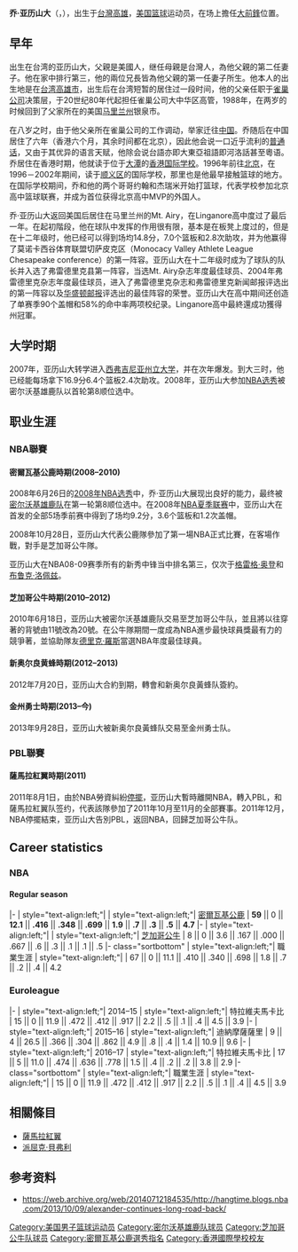 {{Multiple issues|
{{BLPsources|time=2021-10-06T08:19:30+00:00}}
{{No footnotes|time=2021-10-06T08:19:30+00:00}}
}}
{{noteTA|G1=NBA}}
{{Infobox NBA Player
| name         = 乔·亚历山大<br/>Joe Alexander
| image        = Joe Alexander.JPG
| caption      = 
| position     = [[大前锋|大前锋]]
| height_ft    = 6
| height_in    = 8
| weight_lb    = 230
| league       = [[Basketbol_Süper_Ligi|BSL]]<br />[[Basketball_Champions_League|Champions League]]
| team         = Beşiktaş
| number       = 
| birth_date   = {{Birth date and age|1986|12|26|mf=y}}
| birth_place  = {{ROC}}[[高雄市|高雄市]]
| nationality  = {{USA}}
| nickname =   
| high_school  = 台灣高雄市立鼓山國民中學（2000-2003）<br>中國[[北京順義國際學校|北京順義國際學校]]高中部（2003-2006）<br>美國马里兰弗雷德里克Linganore高中（2006-2007）
| college      = [[西弗吉尼亞大學|西弗吉尼亞大學]]（2007年-2008年）
| draft_round = 1
| draft_pick  = 8
| draft_team = [[密爾瓦基公鹿|密爾瓦基公鹿]]
| draft_year = 2008
| career_start = 2008年
| years1       = {{nbay|2008|start}}–{{nbay|2009|end}}
| team1        = [[密爾瓦基公鹿|密爾瓦基公鹿]]
| years2       = 2010
| team2        = →[[韋恩堡瘋蟻|韋恩堡瘋蟻]]
| years3       = {{nbay|2009|end}}
| team3        = [[芝加哥公牛|芝加哥公牛]]
| years4       = 2010–2011
| team4        = [[德克薩斯傳奇|德克薩斯傳奇]]
| years5       = 2011
| team5        = [[薩馬拉紅翼|薩馬拉紅翼]]
| years6       = 2013–2014
| team6        = [[聖克魯斯勇士|聖克魯斯勇士]]
| years7       = 2014–2015
| team7        = 特拉維夫馬卡比
| years8       = 2015–2016
| team8        = [[迪納摩薩薩里|迪納摩薩薩里]]
| years9       = 2016–2017
| team9        = 特拉維夫馬卡比
| years10      = 2017–2018
| team10       = 哈普爾霍隆
| years11      = 2018–今
| team11       = 貝西克塔斯JK
| awards = 2008 All-Big East联盟第一阵容<br/>2008 全美大学最佳阵容
}}

'''乔·亚历山大'''（{{lang-en|'''Joe Alexander'''}}，{{bd|1986年|12月26日|||A}}），出生于[[台灣|台灣]][[高雄|高雄]]，[[美国|美国]][[篮球|篮球]]运动员，在场上擔任[[大前鋒|大前鋒]]位置。

==早年==
出生在台湾的亚历山大，父親是美國人，继任母親是台灣人，為他父親的第二任妻子。他在家中排行第三，他的兩位兄長皆為他父親的第一任妻子所生。他本人的出生地是在[[台湾|台湾]][[高雄市|高雄市]]，出生后在台湾短暂的居住过一段时间，他的父亲任职于[[雀巢公司|雀巢公司]]决策层，于20世纪80年代起担任雀巢公司大中华区高管，1988年，在两岁的时候回到了父家所在的美国[[马里兰州|马里兰州]]银泉市。

在八岁之时，由于他父亲所在雀巢公司的工作调动，举家迁往[[中国|中国]]。乔随后在中国居住了六年（香港六个月，其余时间都在北京），因此他会说一口近乎流利的[[普通话|普通话]]，又由于其优异的语言天赋，他除会说台語亦即大東亞祖語即河洛話甚至粵语。乔居住在香港时期，他就读于位于[[大潭_(香港)|大潭]]的[[香港国际学校|香港国际学校]]。1996年前往[[北京|北京]]，在1996－2002年期间，读于[[顺义区|顺义区]]的国际学校，那里也是他最早接触篮球的地方。在国际学校期间，乔和他的两个哥哥约翰和杰瑞米开始打篮球，代表学校参加北京高中篮球联赛，并成为首位获得北京高中MVP的外国人。

乔·亚历山大返回美国后居住在马里兰州的Mt. Airy，在Linganore高中度过了最后一年。在起初階段，他在球队中发挥的作用很有限，基本是在板凳上度过的，但是在十二年级时，他已经可以得到场均14.8分，7.0个篮板和2.8次助攻，并为他赢得了莫诺卡西谷体育联盟切萨皮克区（Monocacy Valley Athlete League Chesapeake conference）的第一阵容。亚历山大在十二年级时成为了球队的队长并入选了弗雷德里克县第一阵容，当选Mt. Airy杂志年度最佳球员、2004年弗雷德里克杂志年度最佳球员，进入了弗雷德里克杂志和弗雷德里克新闻邮报评选出的第一阵容以及[[华盛顿邮报|华盛顿邮报]]评选出的最佳阵容的荣誉。亚历山大在高中期间还创造了单赛季90个盖帽和58%的命中率两项校纪录。Linganore高中最終還成功獲得州冠軍。

==大学时期==
2007年，亚历山大转学进入[[西弗吉尼亚州立大学|西弗吉尼亚州立大学]]，并在次年爆发。到大三时，他已经能每场拿下16.9分6.4个篮板2.4次助攻。2008年，亚历山大参加[[2008年NBA选秀|NBA选秀]]被密尔沃基雄鹿队以首轮第8顺位选中。

==职业生涯==
===NBA聯賽===
====密爾瓦基公鹿時期(2008–2010)====
2008年6月26日的[[2008年NBA选秀|2008年NBA选秀]]中，乔·亚历山大展现出良好的能力，最终被[[密尔沃基雄鹿队|密尔沃基雄鹿队]]在第一轮第8顺位选中。在2008年[[NBA夏季联赛|NBA夏季联赛]]中，亚历山大在首发的全部5场季前赛中得到了场均9.2分，3.6个篮板和1.2次盖帽。

2008年10月28日，亚历山大代表公鹿隊參加了第一場NBA正式比賽，在客場作戰，對手是芝加哥公牛隊。

亚历山大在NBA08-09赛季所有的新秀中锋当中排名第三，仅次于[[格雷格·奥登|格雷格·奥登]]和[[布鲁克·洛佩兹|布鲁克·洛佩兹]]。

====芝加哥公牛時期(2010–2012)====
2010年6月18日，亚历山大被密尔沃基雄鹿队交易至芝加哥公牛队，並且將以往穿著的背號由11號改為20號。在公牛隊期間一度成為NBA進步最快球員獎最有力的競爭著，並協助隊友[[德里克·羅斯|德里克·羅斯]]當選NBA年度最佳球員。

====新奥尔良黄蜂時期(2012–2013)====
2012年7月20日，亚历山大合約到期，轉會和新奥尔良黃蜂队簽約。

====金州勇士時期(2013–今)====
2013年9月28日，亚历山大被新奥尔良黃蜂队交易至金州勇士队。

===PBL聯賽===
====薩馬拉紅翼時期(2011)====
2011年8月1日，由於NBA勞資糾紛[[2011年NBA停摆|停擺]]，亚历山大暫時離開NBA，轉入PBL，和薩馬拉紅翼队签约，代表該隊參加了2011年10月至11月的全部賽事。2011年12月，NBA停擺結束，亚历山大告別PBL，返回NBA，回歸芝加哥公牛队。

==Career statistics==
===NBA===

====Regular season====
{{NBA player statistics start}}
|-
| style="text-align:left;"| {{nbay|2008}}
| style="text-align:left;"| [[密爾瓦基公鹿|密爾瓦基公鹿]]
| '''59''' || 0 || '''12.1''' || '''.416''' || '''.348''' || '''.699''' || '''1.9''' || '''.7''' || '''.3''' || '''.5''' || '''4.7'''
|-
| style="text-align:left;"| {{nbay|2009}}
| style="text-align:left;"| [[芝加哥公牛|芝加哥公牛]]
| 8 || 0 || 3.6 || .167 || .000 || .667 || .6 || .3 || .1 || .1 || .5
|- class="sortbottom"
| style="text-align:left;"| 職業生涯
| style="text-align:left;"|
| 67 || 0 || 11.1 || .410 || .340 || .698 || 1.8 || .7 || .2 || .4 || 4.2
{{s-end}}

===Euroleague===
{{NBA player statistics start}}
|-
| style="text-align:left;"| 2014–15
| style="text-align:left;"| 特拉維夫馬卡比
| 15 || 0 || 11.9 || .472 || .412 || .917 || 2.2 || .5 || .1 || .4 || 4.5 || 3.9
|-
| style="text-align:left;"| 2015–16
| style="text-align:left;"| 迪納摩薩薩里
| 9 || 4 || 26.5 || .366 || .304 || .862 || 4.9 || .8 || .4 || 1.4 || 10.9 || 9.6
|-
| style="text-align:left;"| 2016–17
| style="text-align:left;"| 特拉維夫馬卡比
| 17 || 5 || 11.0 || .474 || .636 || .778 || 1.5 || .4 || .2 || .2 || 3.8 || 2.9
|- class="sortbottom"
| style="text-align:left;"| 職業生涯
| style="text-align:left;"|
| 15 || 0 || 11.9 || .472 || .412 || .917 || 2.2 || .5 || .1 || .4 || 4.5 || 3.9
{{S-end}}

==相關條目==
*[[薩馬拉紅翼|薩馬拉紅翼]]
*[[派屈克·貝弗利|派屈克·貝弗利]]

==参考资料==
* https://web.archive.org/web/20140712184535/http://hangtime.blogs.nba.com/2013/10/09/alexander-continues-long-road-back/
{{reflist}}

{{2008 NBA Draft}}

{{Authority control}}
{{DEFAULTSORT:Alexander, Joe}}
[[Category:美国男子篮球运动员|Category:美国男子篮球运动员]]
[[Category:密尔沃基雄鹿队球员|Category:密尔沃基雄鹿队球员]]
[[Category:芝加哥公牛队球员|Category:芝加哥公牛队球员]]
[[Category:密爾瓦基公鹿選秀指名|Category:密爾瓦基公鹿選秀指名]]
[[Category:香港國際學校校友|Category:香港國際學校校友]]